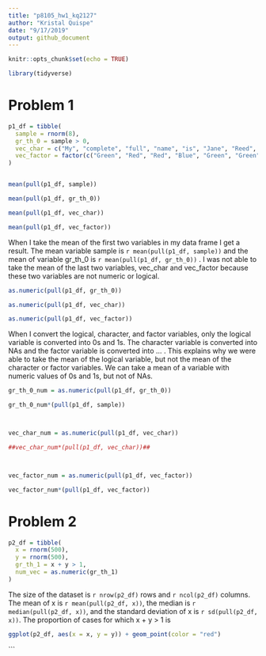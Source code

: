 ```yaml
---
title: "p8105_hw1_kq2127"
author: "Kristal Quispe"
date: "9/17/2019"
output: github_document
---
```


```r
knitr::opts_chunk$set(echo = TRUE)

library(tidyverse)
```

# Problem 1
```r
p1_df = tibble(
  sample = rnorm(8),
  gr_th_0 = sample > 0, 
  vec_char = c("My", "complete", "full", "name", "is", "Jane", "Reed", "Doe"),
  vec_factor = factor(c("Green", "Red", "Red", "Blue", "Green", "Green", "Blue", "Blue"))
)


mean(pull(p1_df, sample))

mean(pull(p1_df, gr_th_0))

mean(pull(p1_df, vec_char))

mean(pull(p1_df, vec_factor))
```

When I take the mean of the first two variables in my data frame I get a result. The mean variable sample is `r mean(pull(p1_df, sample))` and the mean of variable gr_th_0 is `r mean(pull(p1_df, gr_th_0))` . I was not able to take the mean of the last two variables, vec_char and vec_factor because these two variables are not numeric or logical. 

```r
as.numeric(pull(p1_df, gr_th_0))

as.numeric(pull(p1_df, vec_char))

as.numeric(pull(p1_df, vec_factor))

```
When I convert the logical, character, and factor variables, only the logical variable is converted into 0s and 1s. The character variable is converted into NAs and the factor variable is converted into ... . This explains why we were able to take the mean of the logical variable, but not the mean of the character or factor variables. We can take a mean of a variable with numeric values of 0s and 1s, but not of NAs. 

```r
gr_th_0_num = as.numeric(pull(p1_df, gr_th_0))

gr_th_0_num*(pull(p1_df, sample))



vec_char_num = as.numeric(pull(p1_df, vec_char))

##vec_char_num*(pull(p1_df, vec_char))##



vec_factor_num = as.numeric(pull(p1_df, vec_factor))

vec_factor_num*(pull(p1_df, vec_factor))
```

# Problem 2

```r
p2_df = tibble(
  x = rnorm(500),
  y = rnorm(500),
  gr_th_1 = x + y > 1,
  num_vec = as.numeric(gr_th_1)
)

```
The size of the dataset is `r nrow(p2_df)` rows and `r ncol(p2_df)` columns. The mean of x is `r mean(pull(p2_df, x))`, the median is `r median(pull(p2_df, x))`, and the standard deviation of x is `r sd(pull(p2_df, x))`. The proportion of cases for which x + y > 1 is


```r
ggplot(p2_df, aes(x = x, y = y)) + geom_point(color = "red")
```
```



